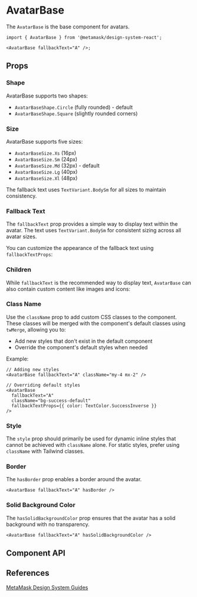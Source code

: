 

# AvatarBase

The `AvatarBase` is the base component for avatars.

```tsx
import { AvatarBase } from '@metamask/design-system-react';

<AvatarBase fallbackText="A" />;
```

<Canvas of={AvatarBaseStories.Default} />

## Props

### Shape

AvatarBase supports two shapes:

- `AvatarBaseShape.Circle` (fully rounded) - default
- `AvatarBaseShape.Square` (slightly rounded corners)

<Canvas of={AvatarBaseStories.Shape} />

### Size

AvatarBase supports five sizes:

- `AvatarBaseSize.Xs` (16px)
- `AvatarBaseSize.Sm` (24px)
- `AvatarBaseSize.Md` (32px) - default
- `AvatarBaseSize.Lg` (40px)
- `AvatarBaseSize.Xl` (48px)

The fallback text uses `TextVariant.BodySm` for all sizes to maintain consistency.

<Canvas of={AvatarBaseStories.Size} />

### Fallback Text

The `fallbackText` prop provides a simple way to display text within the avatar. The text uses `TextVariant.BodySm` for consistent sizing across all avatar sizes.

<Canvas of={AvatarBaseStories.FallbackText} />

You can customize the appearance of the fallback text using `fallbackTextProps`:

<Canvas of={AvatarBaseStories.FallbackTextWithProps} />

### Children

While `fallbackText` is the recommended way to display text, `AvatarBase` can also contain custom content like images and icons:

<Canvas of={AvatarBaseStories.Children} />

### Class Name

Use the `className` prop to add custom CSS classes to the component. These classes will be merged with the component's default classes using `twMerge`, allowing you to:

- Add new styles that don't exist in the default component
- Override the component's default styles when needed

Example:

```tsx
// Adding new styles
<AvatarBase fallbackText="A" className="my-4 mx-2" />

// Overriding default styles
<AvatarBase
  fallbackText="A"
  className="bg-success-default"
  fallbackTextProps={{ color: TextColor.SuccessInverse }}
/>
```

### Style

The `style` prop should primarily be used for dynamic inline styles that cannot be achieved with `className` alone. For static styles, prefer using `className` with Tailwind classes.

### Border

The `hasBorder` prop enables a border around the avatar.

```tsx
<AvatarBase fallbackText="A" hasBorder />
```

<Canvas of={AvatarBaseStories.HasBorder} />

### Solid Background Color

The `hasSolidBackgroundColor` prop ensures that the avatar has a solid background with no transparency.

```tsx
<AvatarBase fallbackText="A" hasSolidBackgroundColor />
```

<Canvas of={AvatarBaseStories.HasSolidBackgroundColor} />

## Component API

<Controls of={AvatarBaseStories.Default} />

## References

[MetaMask Design System Guides](https://www.notion.so/MetaMask-Design-System-Guides-Design-f86ecc914d6b4eb6873a122b83c12940)
